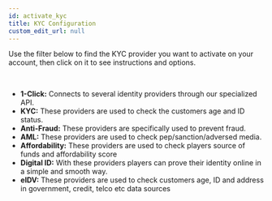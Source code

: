 ```yaml
---
id: activate_kyc
title: KYC Configuration
custom_edit_url: null
---
```


Use the filter below to find the KYC provider you want to activate on your account, then click on it to see instructions and options.

<TableWrapper columns={columns} data={providers} />

<br/>

- **1-Click:** Connects to several identity providers through our specialized API.
- **KYC:** These providers are used to check the customers age and ID status.
- **Anti-Fraud:** These providers are specifically used to prevent fraud.
- **AML:** These providers are used to check pep/sanction/adversed media.
- **Affordability:** These providers are used to check players source of funds and affordability score
- **Digital ID:** With these providers players can prove their identity online in a simple and smooth way.
- **eIDV:** These providers are used to check customers age, ID and address in government, credit, telco etc data sources
